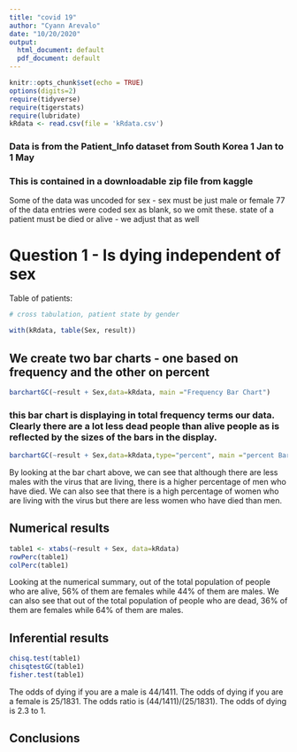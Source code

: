 ```yaml
---
title: "covid 19"
author: "Cyann Arevalo"
date: "10/20/2020"
output:
  html_document: default
  pdf_document: default
---
```


```r
knitr::opts_chunk$set(echo = TRUE)
options(digits=2)
require(tidyverse)
require(tigerstats)
require(lubridate)
kRdata <- read.csv(file = 'kRdata.csv')
```
### Data is from the Patient_Info dataset from South Korea 1 Jan to 1 May 
### This is contained in a downloadable zip file from kaggle

Some of the data was uncoded for sex - sex must be just male or female
77 of the data entries were coded sex  as blank, so we omit these.
state of a patient must be died or alive - we adjust that as well   
  
# Question 1 - Is dying independent of sex




Table of patients:
```r

# cross tabulation, patient state by gender

with(kRdata, table(Sex, result))

```

## We create two bar charts - one based on frequency and the other on percent

```r
barchartGC(~result + Sex,data=kRdata, main ="Frequency Bar Chart")
```

  
### this bar chart is displaying in total frequency terms our data.  Clearly there are a lot less dead people than alive people as is reflected by the sizes of the bars in the display.  

```r
barchartGC(~result + Sex,data=kRdata,type="percent", main ="percent Bar Chart")
```
  
  By looking at the bar chart above, we can see that although there are less males with the virus that are living, there is a higher percentage of men who have died. We can also see that there is a high percentage of women who are living with the virus but there are less women who have died than men.


  
## Numerical results

```r
table1 <- xtabs(~result + Sex, data=kRdata)
rowPerc(table1)
colPerc(table1)
```
  
Looking at the numerical summary, out of the total population of people who are alive, 56% of them are females while 44% of them are males. We can also see that out of the total population of people who are dead, 36% of them are females while 64% of them are males.


## Inferential results 
```r
chisq.test(table1)
chisqtestGC(table1)
fisher.test(table1)
```
The odds of dying if you are a male is 44/1411. The odds of dying if you are a female is 25/1831. The odds ratio is (44/1411)/(25/1831). The odds of dying is 2.3 to 1.


## Conclusions

